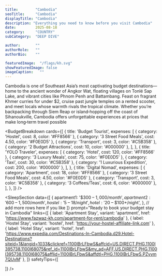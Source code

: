 ---
title:        "Cambodia"
seoTitle:     "Cambodia"
displayTitle: "Cambodia"
description: "Everything you need to know before you visit Cambodia"
date:         2025-08-18
category:     "COUNTRY"
subCategory:  "DEEP DIVE"

author:       ""
authorRole:   ""
authorBio:    ""

featuredImage:  "/flags/kh.svg"
showFeaturedImage: false
imageCaption:   ""
---

<CountryPhoto
  src="/blogCountryImages/cambodia/cambodia-temple.jpg"
  alt="world heritage preah vilheear temple in Cambodia"
  caption="world heritage preah vilheear temple in Cambodia"
/>

Cambodia is one of Southeast Asia’s most captivating budget destinations—home to the ancient wonder of Angkor Wat, floating villages on Tonlé Sap Lake, and vibrant cities like Phnom Penh and Battambang. Feast on fragrant Khmer curries for under $2, cruise past jungle temples on a rented scooter, and meet locals whose warmth rivals the tropical climate. Whether you’re backpacking through Siem Reap or island‑hopping off the coast of Sihanoukville, Cambodia offers unforgettable experiences at prices that make long‑term travel possible

<BudgetBreakdown
  cards={[
    {
      title: 'Budget Tourist',
      expenses: [
        { category: 'Hostel', cost: 8, color: '#FF8566' },
        { category: '3 Street Food Meals', cost: 4.50, color: '#F0E0D5' },
        { category: 'Transport', cost: 3, color: '#C5B358' },
        { category: '2 Budget Attractions', cost: 10, color: '#000000' },
      ],
    },
    {
      title: 'YOLO Traveler',
      expenses: [
        { category: 'Hotel', cost: 120, color: '#FF8566' },
        { category: '3 Luxury Meals', cost: 75, color: '#F0E0D5' },
        { category: 'Taxi', cost: 30, color: '#C5B358' },
        { category: '1 Luxurious Expedition', cost: 200, color: '#000000' },
      ],
    },
    {
      title: 'Digital Nomad',
      expenses: [
        { category: 'Apartment', cost: 18, color: '#FF8566' },
        { category: '3 Street Food Meals', cost: 4.50, color: '#F0E0D5' },
        { category: 'Transport', cost: 3, color: '#C5B358' },
        { category: '3 Coffees/Teas', cost: 6, color: '#000000' },
      ],
    },
  ]}
/>


<FlightCTA
  title="Book Cheap Flights to Phnom Penh, Cambodia"
  subtitle="Your $25 a Day Adventure Awaits!"
  buttonText="Book Now"
  href="https://www.expedia.com/Destinations-In-Cambodia.d29.Flight-Destinations?siteid=1&langid=1033&clickref=1110lo6pFDG&affcid=US.DIRECT.PHG.1100l395738.1100l68075&ref_id=1110lo6pFDG&my_ad=AFF.US.DIRECT.PHG.1100l395738.1100l68075&afflid=1110lo6pFDG&affdtl=PHG.1110lo6pFDG.PZi8oaaIaB"
/>

<TourSectionStarter
  subHeader="Best Day Trips in Cambodia – Temples, Lakes & Local Life on a Budget"
  paragraph="Cambodia isn’t just temples and tuk‑tuks. Watch the sunrise over Angkor Wat, explore the stilted homes of Kampong Phluk’s floating village, or take a bamboo train ride through Battambang’s countryside. Join a cooking class in Siem Reap, cruise the Mekong at sunset, or hike through Kep National Park for panoramic views—all without breaking the bank. These day trips connect you to Cambodia’s soul, whether you’re chasing history, nature, or local flavor."
/>


<TourCTA
  partnerId="P00249582"
  widgetRef="W-93c3f9e6-202e-40df-8486-47024af6c887"
  toursLink="https://www.viator.com/Cambodia/d12?pid=P00249582&mcid=42383&medium=link"
  destination="Cambodia"
/>

<SleepSectionStarter
  subHeader="Where to Stay in Cambodia – Hostels, Guesthouses & Hidden Beach Bungalows"
  paragraph="Visit between November and March for dry skies and cool evenings, or travel in the shoulder season to score deep discounts on lodging. In Phnom Penh, hostel beds start at less than $6 a night, while Siem Reap’s boutique guesthouses offer poolside charm for under $20. Along the coast, you’ll find bamboo bungalows in Koh Rong, jungle retreats in Kampot, and homestays near the Cardamom Mountains—all offering comfort and culture at backpacker‑friendly prices. Whether you’re a solo traveler, digital nomad, or couple on a shoestring, Cambodia has a bed that fits your budget and your vibe."
/>



<SleepSection
  data={[
    {
      apartment1: '$300 – $1,000/month',
      apartment2: '$600 – $1,500/month',
      hostel:     '$5 – $18/night',
      hotel:      '$20 – $100+/night',
    },
    // add more rows here if you like
  ]}
  prompt="Ready to book your budget stay in Cambodia"
  links={[
    {
      label:   'Apartment Stay',
      variant: 'apartment',
      href:    'https://www.fazwaz-kh.com/apartment-for-rent/cambodia'
    },
    {
      label:   'Hostel Stay',
      variant: 'hostel',
      href:    'https://your-hostel-affiliate-link.com'
    },
    {
      label:   'Hotel Stay',
      variant: 'hotel',
      href:    'https://www.expedia.com/Destinations-In-Cambodia.d29.Hotel-Destinations?siteid=1&langid=1033&clickref=1100lBrLFbwS&affcid=US.DIRECT.PHG.1100l395738.1100l68075&ref_id=1100lBrLFbwS&my_ad=AFF.US.DIRECT.PHG.1100l395738.1100l68075&afflid=1100lBrLFbwS&affdtl=PHG.1100lBrLFbwS.PZyvm7QUvM'
    },
  ]}
  safetyTips={[
    
  ]}
/>

